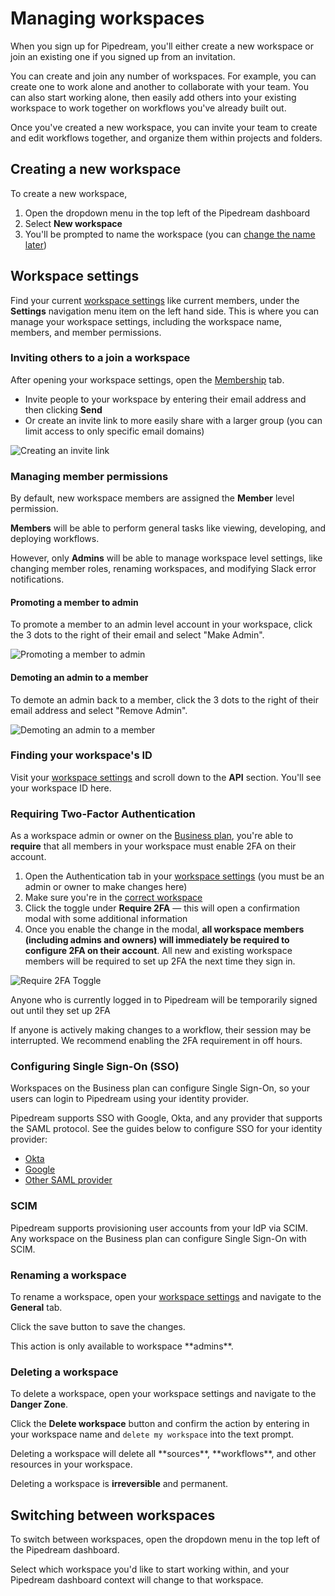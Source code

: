 
# Managing workspaces

When you sign up for Pipedream, you'll either create a new workspace or join an existing one if you signed up from an invitation.

You can create and join any number of workspaces. For example, you can create one to work alone and another to collaborate with your team. You can also start working alone, then easily add others into your existing workspace to work together on workflows you've already built out.

Once you've created a new workspace, you can invite your team to create and edit workflows together, and organize them within projects and folders.

## Creating a new workspace

To create a new workspace,

1. Open the dropdown menu in the top left of the Pipedream dashboard
2. Select **New workspace**
3. You'll be prompted to name the workspace (you can [change the name later](/workspaces/#renaming-a-workspace))

## Workspace settings

Find your current [workspace settings](https://pipedream.com/settings/account) like current members, under the **Settings** navigation menu item on the left hand side. This is where you can manage your workspace settings, including the workspace name, members, and member permissions.

### Inviting others to a join a workspace

After opening your workspace settings, open the [Membership](https://pipedream.com/settings/users) tab.

- Invite people to your workspace by entering their email address and then clicking **Send**
- Or create an invite link to more easily share with a larger group (you can limit access to only specific email domains)

![Creating an invite link](https://res.cloudinary.com/pipedreamin/image/upload/v1688074217/Google_Chrome_-_Settings_-_Users_-_Pipedream_2023-06-29_at_2.28.12_PM_xy33fl.png)

### Managing member permissions

By default, new workspace members are assigned the **Member** level permission.

**Members** will be able to perform general tasks like viewing, developing, and deploying workflows.

However, only **Admins** will be able to manage workspace level settings, like changing member roles, renaming workspaces, and modifying Slack error notifications.

#### Promoting a member to admin

To promote a member to an admin level account in your workspace, click the 3 dots to the right of their email and select "Make Admin".

![Promoting a member to admin](https://res.cloudinary.com/pipedreamin/image/upload/v1688075628/making_admin_btkbh7.gif)

#### Demoting an admin to a member

To demote an admin back to a member, click the 3 dots to the right of their email address and select "Remove Admin".

![Demoting an admin to a member](https://res.cloudinary.com/pipedreamin/image/upload/v1688075628/removing_admin_wez5km.gif)

### Finding your workspace's ID

Visit your [workspace settings](https://pipedream.com/settings/account) and scroll down to the **API** section. You'll see your workspace ID here.

### Requiring Two-Factor Authentication
As a workspace admin or owner on the [Business plan](https://pipedream.com/pricing), you're able to **require** that all members in your workspace must enable 2FA on their account.

1. Open the Authentication tab in your [workspace settings](https://pipedream.com/settings/authentication) (you must be an admin or owner to make changes here)
2. Make sure you're in the [correct workspace](/workspaces/#switching-between-workspaces)
3. Click the toggle under **Require 2FA** — this will open a confirmation modal with some additional information
4. Once you enable the change in the modal, **all workspace members (including admins and owners) will immediately be required to configure 2FA on their account**. All new and existing workspace members will be required to set up 2FA the next time they sign in.

![Require 2FA Toggle](https://res.cloudinary.com/pipedreamin/image/upload/v1695147277/require_2fa_xha6yc.png)

<Callout type="warning">
Anyone who is currently logged in to Pipedream will be temporarily signed out until they set up 2FA

If anyone is actively making changes to a workflow, their session may be interrupted. We recommend enabling the 2FA requirement in off hours.
</Callout>


### Configuring Single Sign-On (SSO)

Workspaces on the Business plan can configure Single Sign-On, so your users can login to Pipedream using your identity provider.

Pipedream supports SSO with Google, Okta, and any provider that supports the SAML protocol. See the guides below to configure SSO for your identity provider:

- [Okta](./sso/okta)
- [Google](./sso/google/)
- [Other SAML provider](./sso/saml/)

### SCIM

Pipedream supports provisioning user accounts from your IdP via SCIM. Any workspace on the Business plan can configure Single Sign-On with SCIM.

### Renaming a workspace

To rename a workspace, open your [workspace settings](https://pipedream.com/settings/account) and navigate to the **General** tab.

Click the save button to save the changes.

<Callout type="info">
This action is only available to workspace **admins**.
</Callout>

### Deleting a workspace

To delete a workspace, open your workspace settings and navigate to the **Danger Zone**.

Click the **Delete workspace** button and confirm the action by entering in your workspace name and `delete my workspace` into the text prompt.

<Callout type="error">
Deleting a workspace will delete all **sources**, **workflows**, and other resources in your workspace.

Deleting a workspace is **irreversible** and permanent.
</Callout>

## Switching between workspaces

To switch between workspaces, open the dropdown menu in the top left of the Pipedream dashboard.

Select which workspace you'd like to start working within, and your Pipedream dashboard context will change to that workspace.
